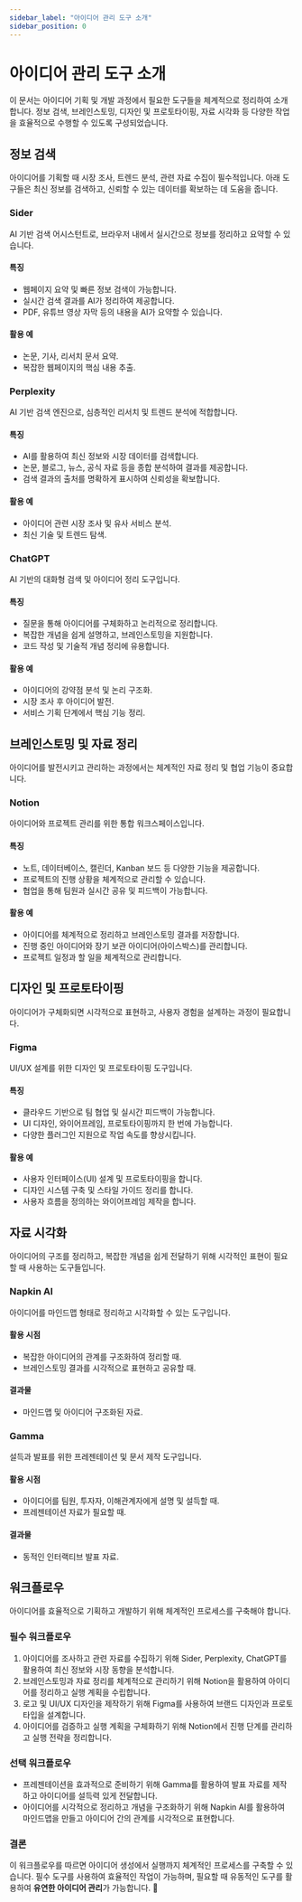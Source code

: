 ```yaml
---
sidebar_label: "아이디어 관리 도구 소개"
sidebar_position: 0
---
```


# 아이디어 관리 도구 소개

이 문서는 아이디어 기획 및 개발 과정에서 필요한 도구들을 체계적으로 정리하여 소개합니다. 정보 검색, 브레인스토밍, 디자인 및 프로토타이핑, 자료 시각화 등 다양한 작업을 효율적으로 수행할 수 있도록 구성되었습니다.

## 정보 검색

아이디어를 기획할 때 시장 조사, 트렌드 분석, 관련 자료 수집이 필수적입니다. 아래 도구들은 최신 정보를 검색하고, 신뢰할 수 있는 데이터를 확보하는 데 도움을 줍니다.

### Sider

AI 기반 검색 어시스턴트로, 브라우저 내에서 실시간으로 정보를 정리하고 요약할 수 있습니다.

#### 특징

- 웹페이지 요약 및 빠른 정보 검색이 가능합니다.
- 실시간 검색 결과를 AI가 정리하여 제공합니다.
- PDF, 유튜브 영상 자막 등의 내용을 AI가 요약할 수 있습니다.

#### 활용 예

- 논문, 기사, 리서치 문서 요약.
- 복잡한 웹페이지의 핵심 내용 추출.

### Perplexity

AI 기반 검색 엔진으로, 심층적인 리서치 및 트렌드 분석에 적합합니다.

#### 특징

- AI를 활용하여 최신 정보와 시장 데이터를 검색합니다.
- 논문, 블로그, 뉴스, 공식 자료 등을 종합 분석하여 결과를 제공합니다.
- 검색 결과의 출처를 명확하게 표시하여 신뢰성을 확보합니다.

#### 활용 예

- 아이디어 관련 시장 조사 및 유사 서비스 분석.
- 최신 기술 및 트렌드 탐색.

### ChatGPT

AI 기반의 대화형 검색 및 아이디어 정리 도구입니다.

#### 특징

- 질문을 통해 아이디어를 구체화하고 논리적으로 정리합니다.
- 복잡한 개념을 쉽게 설명하고, 브레인스토밍을 지원합니다.
- 코드 작성 및 기술적 개념 정리에 유용합니다.

#### 활용 예

- 아이디어의 강약점 분석 및 논리 구조화.
- 시장 조사 후 아이디어 발전.
- 서비스 기획 단계에서 핵심 기능 정리.

## 브레인스토밍 및 자료 정리

아이디어를 발전시키고 관리하는 과정에서는 체계적인 자료 정리 및 협업 기능이 중요합니다.

### Notion

아이디어와 프로젝트 관리를 위한 통합 워크스페이스입니다.

#### 특징

- 노트, 데이터베이스, 캘린더, Kanban 보드 등 다양한 기능을 제공합니다.
- 프로젝트의 진행 상황을 체계적으로 관리할 수 있습니다.
- 협업을 통해 팀원과 실시간 공유 및 피드백이 가능합니다.

#### 활용 예

- 아이디어를 체계적으로 정리하고 브레인스토밍 결과를 저장합니다.
- 진행 중인 아이디어와 장기 보관 아이디어(아이스박스)를 관리합니다.
- 프로젝트 일정과 할 일을 체계적으로 관리합니다.

## 디자인 및 프로토타이핑

아이디어가 구체화되면 시각적으로 표현하고, 사용자 경험을 설계하는 과정이 필요합니다.

### Figma

UI/UX 설계를 위한 디자인 및 프로토타이핑 도구입니다.

#### 특징

- 클라우드 기반으로 팀 협업 및 실시간 피드백이 가능합니다.
- UI 디자인, 와이어프레임, 프로토타이핑까지 한 번에 가능합니다.
- 다양한 플러그인 지원으로 작업 속도를 향상시킵니다.

#### 활용 예

- 사용자 인터페이스(UI) 설계 및 프로토타이핑을 합니다.
- 디자인 시스템 구축 및 스타일 가이드 정리를 합니다.
- 사용자 흐름을 정의하는 와이어프레임 제작을 합니다.

## 자료 시각화

아이디어의 구조를 정리하고, 복잡한 개념을 쉽게 전달하기 위해 시각적인 표현이 필요할 때 사용하는 도구들입니다.

### Napkin AI

아이디어를 마인드맵 형태로 정리하고 시각화할 수 있는 도구입니다.

#### 활용 시점

- 복잡한 아이디어의 관계를 구조화하여 정리할 때.
- 브레인스토밍 결과를 시각적으로 표현하고 공유할 때.

#### 결과물

- 마인드맵 및 아이디어 구조화된 자료.

### Gamma

설득과 발표를 위한 프레젠테이션 및 문서 제작 도구입니다.

#### 활용 시점

- 아이디어를 팀원, 투자자, 이해관계자에게 설명 및 설득할 때.
- 프레젠테이션 자료가 필요할 때.

#### 결과물

- 동적인 인터랙티브 발표 자료.

## 워크플로우

아이디어를 효율적으로 기획하고 개발하기 위해 체계적인 프로세스를 구축해야 합니다.

### 필수 워크플로우

1. 아이디어를 조사하고 관련 자료를 수집하기 위해 Sider, Perplexity, ChatGPT를 활용하여 최신 정보와 시장 동향을 분석합니다.
2. 브레인스토밍과 자료 정리를 체계적으로 관리하기 위해 Notion을 활용하여 아이디어를 정리하고 실행 계획을 수립합니다.
3. 로고 및 UI/UX 디자인을 제작하기 위해 Figma를 사용하여 브랜드 디자인과 프로토타입을 설계합니다.
4. 아이디어를 검증하고 실행 계획을 구체화하기 위해 Notion에서 진행 단계를 관리하고 실행 전략을 정리합니다.

### 선택 워크플로우

- 프레젠테이션을 효과적으로 준비하기 위해 Gamma를 활용하여 발표 자료를 제작하고 아이디어를 설득력 있게 전달합니다.
- 아이디어를 시각적으로 정리하고 개념을 구조화하기 위해 Napkin AI를 활용하여 마인드맵을 만들고 아이디어 간의 관계를 시각적으로 표현합니다.

### 결론

이 워크플로우를 따르면 아이디어 생성에서 실행까지 체계적인 프로세스를 구축할 수 있습니다. 필수 도구를 사용하여 효율적인 작업이 가능하며, 필요할 때 유동적인 도구를 활용하여 **유연한 아이디어 관리**가 가능합니다. 🚀
